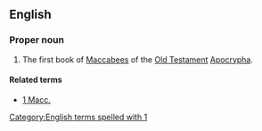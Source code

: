 ==English==
{{book of the Bible|Books of the Maccabees}}

===Proper noun===
{{en-proper noun}}

# {{context|biblical|lang=en}}  The first book of [[Maccabees]] of the [[Old Testament]] [[Apocrypha]].

====Related terms====
*[[1 Macc.]]

[[Category:English terms spelled with 1]]